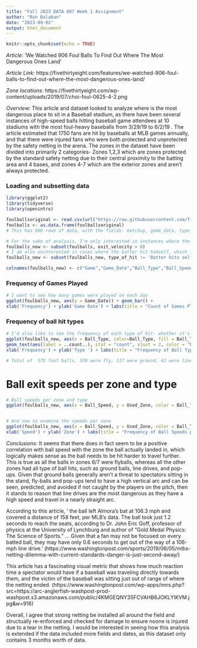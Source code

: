 ---
title: "Fall 2023 DATA 607 Week 1 Assignment"
author: "Ron Balaban"
date: "2023-09-02"
output: html_document
---

```{r setup, include=FALSE}
knitr::opts_chunk$set(echo = TRUE)
```

*Article:* 'We Watched 906 Foul Balls To Find Out Where The Most Dangerous Ones Land'

*Article Link:* https://fivethirtyeight.com/features/we-watched-906-foul-balls-to-find-out-where-the-most-dangerous-ones-land/

*Zone locations:* https://fivethirtyeight.com/wp-content/uploads/2019/07/choi-foul-0625-4-2.png

*Overview:* This article and dataset looked to analyze where is the most dangerous place to sit in a Baseball stadium, as there have been several instances of high-speed balls hitting baseball game attendees at 10 stadiums with the most foul-heavy baseballs from 3/29/19 to 6/2/19 . The article estimated that 1750 fans are hit by baseballs at MLB games annually, and that there were injured fans who were both protected and unprotected by the safety netting in the arena. The zones in the dataset have been divided into primarily 2 categories- Zones 1,2,3 which are zones protected by the standard safety netting due to their central proximity to the batting area and 4 bases, and zones 4-7 which are the exterior zones and aren't always protected. 


### Loading and subsetting data
```{r}
library(ggplot2)
library(tidyverse)
library(openintro)

foulballsoriginal <- read.csv(url("https://raw.githubusercontent.com/fivethirtyeight/data/master/foul-balls/foul-balls.csv"))
foulballs <- as.data.frame(foulballsoriginal)
# This has 906 rows of data, with the fields- matchup, game_data, type_of_hit, exit_velocity, predicted_zone, camera_zone, used_zone

# For the sake of analysis, I'm only interested in instances where the speed of the ball is known. In this case, 580 rows of original 906
foulballs_new <- subset(foulballs, exit_velocity > 0)
# I am also uninterested in cases where the batter hit himself, which is only 5 instances. 575 observations in this new frame.
foulballs_new <- subset(foulballs_new, type_of_hit != 'Batter hits self')

colnames(foulballs_new) <- c("Game","Game_Date","Ball_Type","Ball_Speed","Predicted_Zone", "Camera_Zone","Used_Zone")

```


### Frequency of Games Played
```{r}
# I want to see how many games were played on each day
ggplot(foulballs_new, aes(y = Game_Date)) + geom_bar() +
xlab('Frequency') + ylab('Game Date') + labs(title = "Count of Games Played") 
```

### Frequency of ball hit types 
```{r}
# I'd also like to see the frequency of each type of hit- whether it's a flyball, pop-up, ground-ball, etc.
ggplot(foulballs_new, aes(x = Ball_Type, color=Ball_Type, fill = Ball_Type, label=Ball_Type)) + geom_bar() +
geom_text(aes(label = ..count..), stat = "count", vjust = 2, color = "black")+
xlab('Frequency') + ylab('Type ') + labs(title = "Frequency of Ball Types") + theme(legend.position = "none") 

# Total of  575 foul balls, 370 were fly, 117 were ground, 42 were line, and 46 were pop-up. I have excluded the 5 instances where the batter hit himself.
```

# Ball exit speeds per zone and type
```{r}
# Ball speeds per zone and type
ggplot(foulballs_new, aes(x = Ball_Speed, y = Used_Zone, color = Ball_Type)) + geom_point() 


# And now to examine the speeds per zone
ggplot(foulballs_new, aes(x = Ball_Speed, y = Used_Zone, color = Ball_Type )) + geom_point() + facet_wrap(~Used_Zone) +
xlab('Speed') + ylab('Zone') + labs(title = "Frequency of Ball Speeds per Zone")
```


*Conclusions:* It seems that there does in fact seem to be a positive correlation with ball speed with the zone the ball actually landed in, which logically makes sense as the ball needs to be hit harder to travel further. This is true as all the balls in zones 6/7 were flyballs, whereas all the other zones had all type of ball hits, such as ground balls, line drives, and pop-ups. Given that ground balls generally aren't a threat to spectators sitting in the stand,  fly-balls and pop-ups tend to have a high vertical arc and can be seen, predicted, and avoided if not caught by the players on the pitch, then it stands to reason that line drives are the most dangerous as they have a high speed and travel in a nearly straight arc. 

According to this article, ' the ball left Almora’s bat at 106.3 mph and covered a distance of 158 feet, per MLB’s data. The ball took just 1.2 seconds to reach the seats, according to Dr. John Eric Goff, professor of physics at the University of Lynchburg and author of “Gold Medal Physics: The Science of Sports." ... Given that a fan may not be focused on every batted ball, they may have only 0.6 seconds to get out of the way of a 106-mph line drive.' (https://www.washingtonpost.com/sports/2019/06/05/mlbs-netting-dilemma-with-current-standards-danger-is-just-second-away/)

This article has a fascinating visual metric that shows how much reaction time a spectator would have if a baseball was traveling directly towards them, and the victim of the baseball was sitting just out of range of where the netting ended.
(https://www.washingtonpost.com/wp-apps/imrs.php?src=https://arc-anglerfish-washpost-prod-washpost.s3.amazonaws.com/public/4KMGEQNY35FCVAHB6JOKLYIKVM.jpg&w=916)

Overall, I agree that strong netting be installed all around the field and structually re-enforced and checked for damage to ensure noone is injured due to a tear in the netting. I would be interested in seeing how this analysis is extended if the data included more fields and dates, as this dataset only contains 3 months worth of data. 


